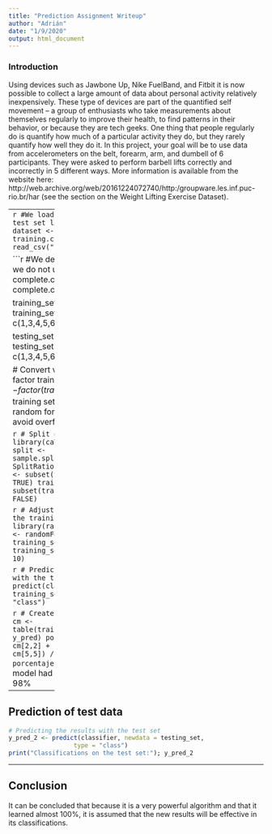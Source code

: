 ---
title: "Prediction Assignment Writeup"
author: "Adrián"
date: "1/9/2020"
output: html_document
---

### Introduction

Using devices such as Jawbone Up, Nike FuelBand, and Fitbit it is now possible to collect a large amount of data about personal activity relatively inexpensively. These type of devices are part of the quantified self movement – a group of enthusiasts who take measurements about themselves regularly to improve their health, to find patterns in their behavior, or because they are tech geeks. One thing that people regularly do is quantify how much of a particular activity they do, but they rarely quantify how well they do it. In this project, your goal will be to use data from accelerometers on the belt, forearm, arm, and dumbell of 6 participants. They were asked to perform barbell lifts correctly and incorrectly in 5 different ways. More information is available from the website here: http://web.archive.org/web/20161224072740/http:/groupware.les.inf.puc-rio.br/har (see the section on the Weight Lifting Exercise Dataset).

------------
```{r}
#We load the training set and test set
library(tidyverse)
dataset <- read_csv("pml-training.csv")
testdata <- read_csv("pml-testing.csv")
```

```{r}
#We delete the variables that we do not use
comps <- complete.cases(t(dataset)) & complete.cases(t(dataset))

training_set <- dataset[,comps]
training_set <- training_set[,-c(1,3,4,5,6,7)]

testing_set <- testdata[,comps]
testing_set <- testing_set[,-c(1,3,4,5,6,7,60)]

# Convert variable to predict into factor
training_set$classe <- factor(training_set$classe)
```
The training set is divided to learn the random forest model in 70% and avoid overfitting

```{r}
# Split data into training set
library(caTools)
set.seed(123)
split <- sample.split(training_set$classe, SplitRatio = 0.70)
training_set_1 <- subset(training_set, split == TRUE)
training_set_2 <- subset(training_set, split == FALSE)
```

```{r}
# Adjust the Random Forest with the training set with 10 trees.
library(randomForest)
classifier <- randomForest(x = training_set_1[,2:53],
                           y = training_set_1$classe,
                           ntree = 10)
```

```{r}
# Prediction of the results with the training set
y_pred <- predict(classifier, newdata = training_set_2[,-54],
                  type = "class")
```

```{r}
# Create the confusion matrix
cm <- table(training_set_2$classe, y_pred)
porcentaje <- ((cm[1,1] + cm[2,2] + cm[3,3] + cm[4,4] + cm[5,5]) / sum(cm)) * 100
porcentaje
```
It is observed that the model had an accuracy of just over 98%


-----

## Prediction of test data

```{r}
# Predicting the results with the test set
y_pred_2 <- predict(classifier, newdata = testing_set,
                  type = "class")
print("Classifications on the test set:"); y_pred_2
```

---

## Conclusion

It can be concluded that because it is a very powerful algorithm and that it learned almost 100%, it is assumed that the new results will be effective in its classifications.
